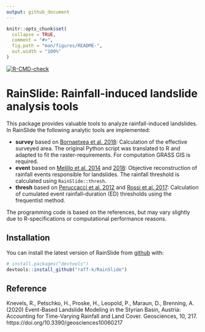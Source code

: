 ```yaml
---
output: github_document
---
```


<!-- README.md is generated from README.Rmd. Please edit that file -->

```r
knitr::opts_chunk$set(
  collapse = TRUE,
  comment = "#>",
  fig.path = "man/figures/README-",
  out.width = "100%"
)
```


[![R-CMD-check](https://github.com/raff-k/RainSlide/actions/workflows/R-CMD-check.yaml/badge.svg)](https://github.com/raff-k/RainSlide/actions/workflows/R-CMD-check.yaml)
<!-- [![Build Status](https://api.travis-ci.org/raff-k/RainSlide.svg?branch=master)](https://travis-ci.org/raff-k/RainSlide) -->

# RainSlide: Rainfall-induced landslide analysis tools

This package provides valuable tools to analyze rainfall-induced landslides. In RainSlide the following analytic tools are implemented:

* **survey** based on [Bornaetxea et al. 2018](https://doi.org/10.5194/nhess-18-2455-2018): Calculation of the effective surveyed area. The original Python script was translated to R and adapted to fit the raster-requirements. For computation GRASS GIS is required. 
* **event** based on [Melillo et al. 2014](https://doi.org/10.1007/s10346-014-0471-3) and [2018](https://doi.org/10.1016/j.envsoft.2018.03.024): Objective reconstruction of rainfall events responsible for landslides. The rainfall threshold is calculated using `RainSlide::thresh`.
* **thresh** based on [Peruccacci et al. 2012](https://doi.org/10.1016/j.geomorph.2011.10.005) and [Rossi et al. 2017](https://doi.org/10.1016/j.geomorph.2017.02.001): Calculation of cumulated event rainfall–duration (ED) thresholds using the frequentist method.
 

The programming code is based on the references, but may vary slightly due to R-specifications or computational performance reasons.


## Installation


You can install the latest version of RainSlide from [github](https://github.com/raff-k/RainSlide) with:


```r
# install.packages("devtools")
devtools::install_github("raff-k/RainSlide")
```


## Reference

Knevels, R., Petschko, H., Proske, H., Leopold, P., Maraun, D., Brenning, A. (2020) Event-Based Landslide Modeling in the Styrian Basin, Austria: Accounting for Time-Varying Rainfall and Land Cover. Geosciences, 10, 217. https://doi.org/10.3390/geosciences10060217
